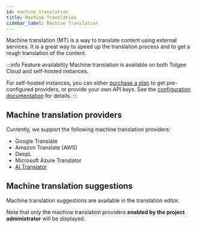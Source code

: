 ---
id: machine_translation
title: Machine Translation
sidebar_label: Machine Translation
---


Machine translation (MT) is a way to translate content using external services.
It is a great way to speed up the translation process and to get a rough translation of the content.

:::info Feature availability
Machine translation is available on both Tolgee Cloud and self-hosted instances.

For self-hosted instances, you can either [purchase a plan](/platform/self_hosting/licensing) to get pre-configured providers, or provide your own API keys. See the [configuration documentation](/platform/self_hosting/configuration#tolgee-_-machine-translation) for details.
:::

## Machine translation providers

Currently, we support the following machine translation providers:

- Google Translate
- Amazon Translate (AWS)
- DeepL
- Microsoft Azure Translator
- [AI Translator](ai_translator)

## Machine translation suggestions

Machine translation suggestions are available in the translation editor.

Note that only the machine translation providers **enabled by the project administrator** will be displayed.

<ScreenshotWrapper
  src="/img/docs/platform/machine-translation.webp"
  alt="Machine translation suggestions"
/>

